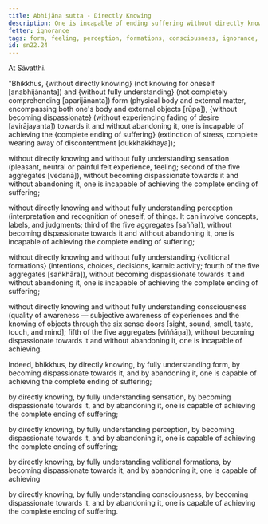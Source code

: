 ```yaml
---
title: Abhijāna sutta - Directly Knowing
description: One is incapable of ending suffering without directly knowing and fully understanding the five aggregates, without becoming dispassionate towards them and without abandoning them.
fetter: ignorance
tags: form, feeling, perception, formations, consciousness, ignorance, direct knowing, full understanding, dispassion, abandoning, letting go, sn, sn22-34, sn22
id: sn22.24
---
```


At Sāvatthi.

"Bhikkhus, \{without directly knowing} (not knowing for oneself [anabhijānanta]) and \{without fully understanding} (not completely comprehending [aparijānanta]) form (physical body and external matter, encompassing both one's body and external objects [rūpa]), \{without becoming dispassionate} (without experiencing fading of desire [avirājayanta]) towards it and without abandoning it, one is incapable of achieving the \{complete ending of suffering} (extinction of stress, complete wearing away of discontentment [dukkhakkhaya]);

without directly knowing and without fully understanding sensation (pleasant, neutral or painful felt experience, feeling; second of the five aggregates [vedanā]), without becoming dispassionate towards it and without abandoning it, one is incapable of achieving the complete ending of suffering;

without directly knowing and without fully understanding perception (interpretation and recognition of oneself, of things. It can involve concepts, labels, and judgments; third of the five aggregates [sañña]), without becoming dispassionate towards it and without abandoning it, one is incapable of achieving the complete ending of suffering;

without directly knowing and without fully understanding \{volitional formations} (intentions, choices, decisions, karmic activity; fourth of the five aggregates [saṅkhāra]), without becoming dispassionate towards it and without abandoning it, one is incapable of achieving the complete ending of suffering;

without directly knowing and without fully understanding consciousness (quality of awareness — subjective awareness of experiences and the knowing of objects through the six sense doors [sight, sound, smell, taste, touch, and mind]; fifth of the five aggregates [viññāṇa]), without becoming dispassionate towards it and without abandoning it, one is incapable of achieving.

Indeed, bhikkhus, by directly knowing, by fully understanding form, by becoming dispassionate towards it, and by abandoning it, one is capable of achieving the complete ending of suffering;

by directly knowing, by fully understanding sensation, by becoming dispassionate towards it, and by abandoning it, one is capable of achieving the complete ending of suffering;

by directly knowing, by fully understanding perception, by becoming dispassionate towards it, and by abandoning it, one is capable of achieving the complete ending of suffering;

by directly knowing, by fully understanding volitional formations, by becoming dispassionate towards it, and by abandoning it, one is capable of achieving

by directly knowing, by fully understanding consciousness, by becoming dispassionate towards it, and by abandoning it, one is capable of achieving the complete ending of suffering.